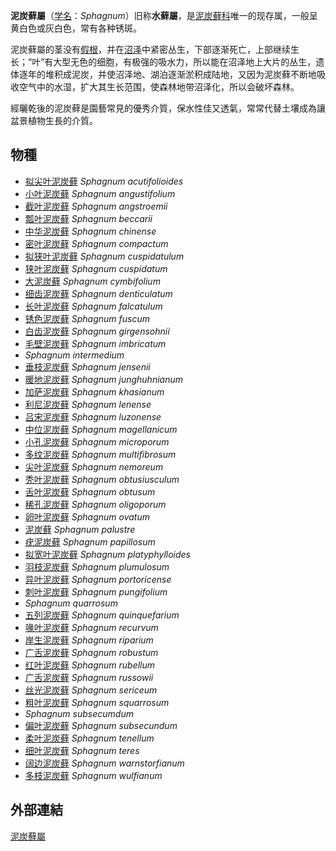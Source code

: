 {{automatic Taxobox
| image = SphagnumFallax.jpg|250px
| taxon = Sphagnum
| authority = [[林奈|L.]]
| subdivision_ranks = 组
| subdivision =
*[[尖叶组|尖叶组]] ''S. sect. Acutifolia''
*[[狭叶组|狭叶组]] ''S. sect. Cuspidata''
*''S. sect. Sphagnum''
*''S. sect. Subsecunda''
}}
'''泥炭藓屬'''（[[学名|学名]]：''Sphagnum''）旧称'''水藓屬'''，是[[泥炭藓科|泥炭藓科]]唯一的现存属，一般呈黄白色或灰白色，常有各种锈斑。

泥炭藓屬的茎没有[[假根|假根]]，并在[[沼泽|沼泽]]中紧密丛生，下部逐渐死亡，上部继续生长；“叶”有大型无色的细胞，有极强的吸水力，所以能在沼泽地上大片的丛生，遗体逐年的堆积成泥炭，并使沼泽地、湖泊逐渐淤积成陆地，又因为泥炭藓不断地吸收空气中的水湿，扩大其生长范围，使森林地带沼泽化，所以会破坏森林。

經曬乾後的泥炭藓是園藝常見的優秀介質，保水性佳又透氣，常常代替土壤成為讓盆景植物生長的介質。

== 物種 ==
* [[拟尖叶泥炭藓|拟尖叶泥炭藓]] ''Sphagnum acutifolioides''
* [[小叶泥炭藓|小叶泥炭藓]] ''Sphagnum angustifolium''
* [[截叶泥炭藓|截叶泥炭藓]] ''Sphagnum angstroemii''
* [[瓢叶泥炭藓|瓢叶泥炭藓]] ''Sphagnum beccarii''
* [[中华泥炭藓|中华泥炭藓]] ''Sphagnum chinense''
* [[密叶泥炭藓|密叶泥炭藓]] ''Sphagnum compactum''
* [[拟狭叶泥炭藓|拟狭叶泥炭藓]] ''Sphagnum cuspidatulum''
* [[狭叶泥炭藓|狭叶泥炭藓]] ''Sphagnum cuspidatum''
*[[大泥炭藓|大泥炭藓]] ''Sphagnum cymbifolium''
* [[细齿泥炭藓|细齿泥炭藓]] ''Sphagnum denticulatum''
* [[长叶泥炭藓|长叶泥炭藓]] ''Sphagnum falcatulum''
* [[锈色泥炭藓|锈色泥炭藓]] ''Sphagnum fuscum''
* [[白齿泥炭藓|白齿泥炭藓]] ''Sphagnum girgensohnii''
* [[毛壁泥炭藓|毛壁泥炭藓]] ''Sphagnum imbricatum''
* ''Sphagnum intermedium''
* [[垂枝泥炭藓|垂枝泥炭藓]] ''Sphagnum jensenii''
* [[暖地泥炭藓|暖地泥炭藓]] ''Sphagnum junghuhnianum''
* [[加萨泥炭藓|加萨泥炭藓]] ''Sphagnum khasianum''
* [[利尼泥炭藓|利尼泥炭藓]] ''Sphagnum lenense''
* [[吕宋泥炭藓|吕宋泥炭藓]] ''Sphagnum luzonense''
* [[中位泥炭藓|中位泥炭藓]] ''Sphagnum magellanicum''
* [[小孔泥炭藓|小孔泥炭藓]] ''Sphagnum microporum''
* [[多纹泥炭藓|多纹泥炭藓]] ''Sphagnum multifibrosum''
* [[尖叶泥炭藓|尖叶泥炭藓]] ''Sphagnum nemoreum''
* [[秃叶泥炭藓|秃叶泥炭藓]] ''Sphagnum obtusiusculum''
* [[舌叶泥炭藓|舌叶泥炭藓]] ''Sphagnum obtusum''
* [[稀孔泥炭藓|稀孔泥炭藓]] ''Sphagnum oligoporum''
* [[卵叶泥炭藓|卵叶泥炭藓]] ''Sphagnum ovatum''
* [[泥炭藓|泥炭藓]] ''Sphagnum palustre''
* [[疣泥炭藓|疣泥炭藓]] ''Sphagnum papillosum''
* [[拟宽叶泥炭藓|拟宽叶泥炭藓]] ''Sphagnum platyphylloides''
* [[羽枝泥炭藓|羽枝泥炭藓]] ''Sphagnum plumulosum''
* [[异叶泥炭藓|异叶泥炭藓]] ''Sphagnum portoricense''
* [[刺叶泥炭藓|刺叶泥炭藓]] ''Sphagnum pungifolium''
* ''Sphagnum quarrosum''
* [[五列泥炭藓|五列泥炭藓]] ''Sphagnum quinquefarium''
* [[喙叶泥炭藓|喙叶泥炭藓]] ''Sphagnum recurvum''
* [[岸生泥炭藓|岸生泥炭藓]] ''Sphagnum riparium''
* [[广舌泥炭藓|广舌泥炭藓]] ''Sphagnum robustum''
* [[红叶泥炭藓|红叶泥炭藓]] ''Sphagnum rubellum''
* [[广舌泥炭藓|广舌泥炭藓]] ''Sphagnum russowii''
* [[丝光泥炭藓|丝光泥炭藓]] ''Sphagnum sericeum''
* [[粗叶泥炭藓|粗叶泥炭藓]] ''Sphagnum squarrosum''
* ''Sphagnum subsecumdum''
* [[偏叶泥炭藓|偏叶泥炭藓]] ''Sphagnum subsecundum''
* [[柔叶泥炭藓|柔叶泥炭藓]] ''Sphagnum tenellum''
* [[细叶泥炭藓|细叶泥炭藓]] ''Sphagnum teres''
* [[阔边泥炭藓|阔边泥炭藓]] ''Sphagnum warnstorfianum''
* [[多枝泥炭藓|多枝泥炭藓]] ''Sphagnum wulfianum''

== 外部連結 ==
{{维基物种|Sphagnum}}
{{Commons category|Sphagnum}}
{{Taxonbar|from=Q30019}}

[[Category:泥炭蘚屬|]]